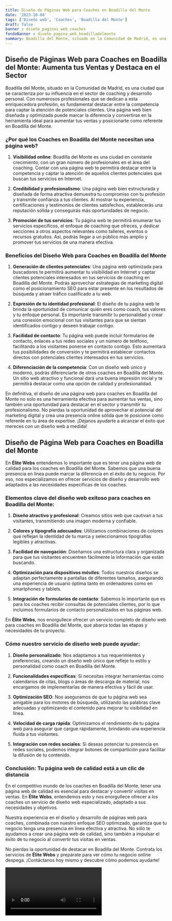 ```yaml
---
title: Diseño de Páginas Web para Coaches en Boadilla del Monte
date: '2023-10-04'
tags: ['Diseño web', 'Coaches', 'Boadilla del Monte']
draft: false
banner : diseño_paginas_web_coaches
fondoBanner : diseño_pagina_web_boadilladelmonte
summary: Boadilla del Monte, situado en la Comunidad de Madrid, es una ciudad que se caracteriza por su influencia en el sector de coaching y desarrollo personal. Con numerosos profesionales que se dedican a esta enriquecedora profesión, es fundamental destacar entre la competencia para captar la atención de potenciales clientes. Una página web bien diseñada y optimizada puede marcar la diferencia y convertirse en la herramienta ideal para aumentar tus ventas y posicionarte como referente en Boadilla del Monte.
---
```


## **Diseño de Páginas Web para Coaches en Boadilla del Monte: Aumenta tus Ventas y Destaca en el Sector**

Boadilla del Monte, situado en la Comunidad de Madrid, es una ciudad que se caracteriza por su influencia en el sector de coaching y desarrollo personal. Con numerosos profesionales que se dedican a esta enriquecedora profesión, es fundamental destacar entre la competencia para captar la atención de potenciales clientes. Una página web bien diseñada y optimizada puede marcar la diferencia y convertirse en la herramienta ideal para aumentar tus ventas y posicionarte como referente en Boadilla del Monte.

### **¿Por qué los Coaches en Boadilla del Monte necesitan una página web?**

1. **Visibilidad online**: Boadilla del Monte es una ciudad en constante crecimiento, con un gran número de profesionales en el área del coaching. Contar con una página web te permitirá destacar entre la competencia y captar la atención de aquellos clientes potenciales que buscan tus servicios en Internet.

2. **Credibilidad y profesionalismo**: Una página web bien estructurada y diseñada de forma atractiva demuestra tu compromiso con tu profesión y transmite confianza a tus clientes. Al mostrar tu experiencia, certificaciones y testimonios de clientes satisfechos, establecerás una reputación sólida y conseguirás más oportunidades de negocio.

3. **Promoción de tus servicios**: Tu página web te permitirá enumerar tus servicios específicos, el enfoque de coaching que ofreces, y dedicar secciones a otros aspectos relevantes como talleres, eventos o recursos gratuitos. Así, podrás llegar a un público más amplio y promover tus servicios de una manera efectiva.

### **Beneficios del Diseño Web para Coaches en Boadilla del Monte**

1. **Generación de clientes potenciales**: Una página web optimizada para buscadores te permitirá aumentar tu visibilidad en Internet y captar clientes potenciales interesados en tus servicios de coaching en Boadilla del Monte. Podrás aprovechar estrategias de marketing digital como el posicionamiento SEO para estar presente en los resultados de búsqueda y atraer tráfico cualificado a tu web.

2. **Expresión de tu identidad profesional**: El diseño de tu página web te brinda la oportunidad de comunicar quién eres como coach, tus valores y tu enfoque personal. Es importante transmitir tu personalidad y crear una conexión emocional con tus visitantes para que se sientan identificados contigo y deseen trabajar contigo.

3. **Facilidad de contacto**: Tu página web puede incluir formularios de contacto, enlaces a tus redes sociales y un número de teléfono, facilitando a los visitantes ponerse en contacto contigo. Esto aumentará tus posibilidades de conversión y te permitirá establecer contactos directos con potenciales clientes interesados en tus servicios.

4. **Diferenciación de la competencia**: Con un diseño web único y moderno, podrás diferenciarte de otros coaches en Boadilla del Monte. Un sitio web atractivo y funcional dará una buena impresión inicial y te permitirá destacar como una opción de calidad y profesionalidad.

En definitiva, el diseño de una página web para coaches en Boadilla del Monte no solo es una herramienta efectiva para aumentar tus ventas, sino también una oportunidad para destacar en el sector y transmitir tu profesionalismo. No pierdas la oportunidad de aprovechar el potencial del marketing digital y crea una presencia online sólida que te posicione como referente en tu área de expertise. ¡Déjanos ayudarte a alcanzar el éxito que mereces con un diseño web a medida!

<GifSeo />

<Cta />

## Diseño de Página Web para Coaches en Boadilla del Monte

En **Élite Webs** entendemos lo importante que es tener una página web de calidad para los coaches en Boadilla del Monte. Sabemos que una buena presencia en línea puede marcar la diferencia en el éxito de tu negocio. Por eso, nos especializamos en ofrecer servicios de diseño y desarrollo web adaptados a las necesidades específicas de los coaches.

### Elementos clave del diseño web exitoso para coaches en Boadilla del Monte:

1. **Diseño atractivo y profesional**: Creamos sitios web que cautivan a tus visitantes, transmitiendo una imagen moderna y confiable.

2. **Colores y tipografía adecuados**: Utilizamos combinaciones de colores que reflejan la identidad de tu marca y seleccionamos tipografías legibles y atractivas.

3. **Facilidad de navegación**: Diseñamos una estructura clara y organizada para que tus visitantes encuentren fácilmente la información que están buscando.

4. **Optimización para dispositivos móviles**: Todos nuestros diseños se adaptan perfectamente a pantallas de diferentes tamaños, asegurando una experiencia de usuario óptima tanto en ordenadores como en smartphones y tablets.

5. **Integración de formularios de contacto**: Sabemos lo importante que es para los coaches recibir consultas de potenciales clientes, por lo que incluimos formularios de contacto personalizados en tus páginas web.

En **Élite Webs**, nos enorgullece ofrecer un servicio completo de diseño web para coaches en Boadilla del Monte, que abarca todas las etapas y necesidades de tu proyecto.

### Cómo nuestro servicio de diseño web puede ayudar:

1. **Diseño personalizado**: Nos adaptamos a tus requerimientos y preferencias, creando un diseño web único que refleje tu estilo y personalidad como coach en Boadilla del Monte.

2. **Funcionalidades específicas**: Si necesitas integrar herramientas como calendarios de citas, blogs o áreas de descarga de material, nos encargamos de implementarlas de manera efectiva y fácil de usar.

3. **Optimización SEO**: Nos aseguramos de que tu página web sea amigable para los motores de búsqueda, utilizando las palabras clave adecuadas y optimizando el contenido para mejorar tu visibilidad en línea.

4. **Velocidad de carga rápida**: Optimizamos el rendimiento de tu página web para asegurar que cargue rápidamente, brindando una experiencia fluida a tus visitantes.

5. **Integración con redes sociales**: Si deseas potenciar tu presencia en redes sociales, podemos integrar botones de compartición para facilitar la difusión de tu contenido.

### Conclusión: Tu página web de calidad está a un clic de distancia

En el competitivo mundo de los coaches en Boadilla del Monte, tener una página web de calidad es esencial para destacar y convertir visitas en ventas. En **Élite Webs**, entendemos esto y nos enorgullece ofrecer a los coaches un servicio de diseño web especializado, adaptado a sus necesidades y objetivos.

Nuestra experiencia en el diseño y desarrollo de páginas web para coaches, combinada con nuestro enfoque SEO optimizado, garantiza que tu negocio tenga una presencia en línea efectiva y atractiva. No sólo te ayudamos a crear una página web de calidad, sino también a impulsar el éxito de tu negocio al convertir tus visitas en ventas.

No pierdas la oportunidad de destacar en Boadilla del Monte. Contrata los servicios de **Élite Webs** y prepárate para ver cómo tu negocio online despega. ¡Contáctanos hoy mismo y descubre cómo podemos ayudarte!

<Video />

<CtaBot job='Coaches' city='Boadilla del Monte'/>

<Gmaps query='Boadilla del Monte+españa+maps' />